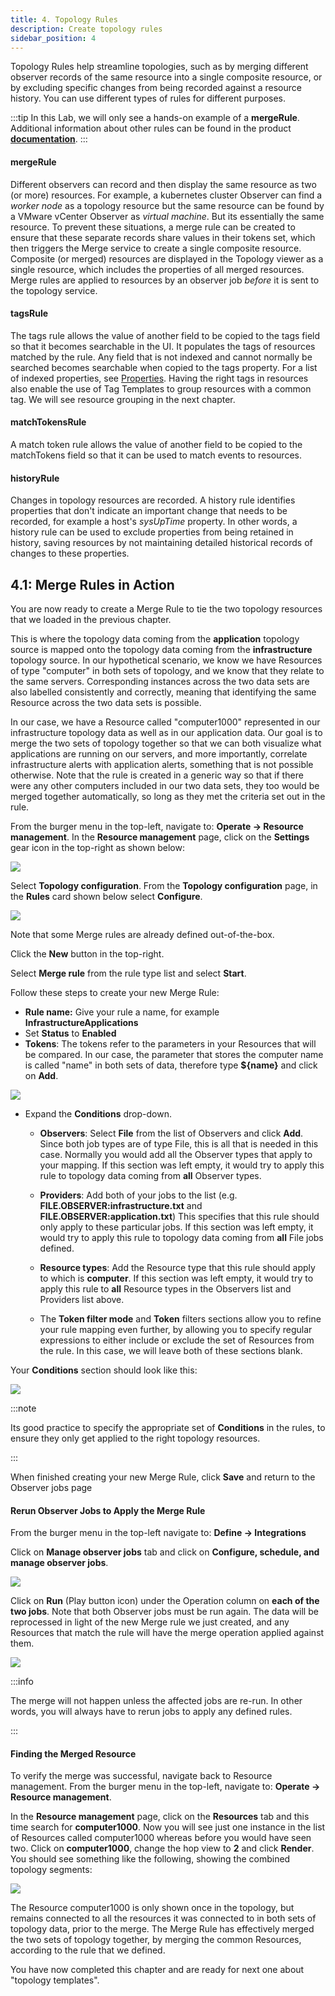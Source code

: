```yaml
---
title: 4. Topology Rules
description: Create topology rules
sidebar_position: 4
---
```


Topology Rules help streamline topologies, such as by merging different observer
records of the same resource into a single composite resource, or by excluding
specific changes from being recorded against a resource history. You can use
different types of rules for different purposes.

:::tip In this Lab, we will only see a hands-on example of a **mergeRule**.
Additional information about other rules can be found in the product
[**documentation**](https://www.ibm.com/docs/en/cloud-paks/cloud-pak-aiops/4.7.0?topic=elements-configuring-rules).
:::

#### mergeRule

Different observers can record and then display the same resource as two (or
more) resources. For example, a kubernetes cluster Observer can find a _worker
node_ as a topology resource but the same resource can be found by a VMware
vCenter Observer as _virtual machine_. But its essentially the same resource. To
prevent these situations, a merge rule can be created to ensure that these
separate records share values in their tokens set, which then triggers the Merge
service to create a single composite resource. Composite (or merged) resources
are displayed in the Topology viewer as a single resource, which includes the
properties of all merged resources. Merge rules are applied to resources by an
observer job _before_ it is sent to the topology service.

#### tagsRule

The tags rule allows the value of another field to be copied to the tags field
so that it becomes searchable in the UI. It populates the tags of resources
matched by the rule. Any field that is not indexed and cannot normally be
searched becomes searchable when copied to the tags property. For a list of
indexed properties, see
[Properties](https://www.ibm.com/docs/en/cloud-paks/cloud-pak-watson-aiops/4.1.0?topic=reference-properties).
Having the right tags in resources also enable the use of Tag Templates to group
resources with a common tag. We will see resource grouping in the next chapter.

#### matchTokensRule

A match token rule allows the value of another field to be copied to the
matchTokens field so that it can be used to match events to resources.

#### historyRule

Changes in topology resources are recorded. A history rule identifies properties
that don't indicate an important change that needs to be recorded, for example a
host's _sysUpTime_ property. In other words, a history rule can be used to
exclude properties from being retained in history, saving resources by not
maintaining detailed historical records of changes to these properties.

## 4.1: Merge Rules in Action

You are now ready to create a Merge Rule to tie the two topology resources that
we loaded in the previous chapter.

This is where the topology data coming from the **application** topology source
is mapped onto the topology data coming from the **infrastructure** topology
source. In our hypothetical scenario, we know we have Resources of type
"computer" in both sets of topology, and we know that they relate to the same
servers. Corresponding instances across the two data sets are also labelled
consistently and correctly, meaning that identifying the same Resource across
the two data sets is possible.

In our case, we have a Resource called "computer1000" represented in our
infrastructure topology data as well as in our application data. Our goal is to
merge the two sets of topology together so that we can both visualize what
applications are running on our servers, and more importantly, correlate
infrastructure alerts with application alerts, something that is not possible
otherwise. Note that the rule is created in a generic way so that if there were
any other computers included in our two data sets, they too would be merged
together automatically, so long as they met the criteria set out in the rule.

From the burger menu in the top-left, navigate to: **Operate → Resource
management**. In the **Resource management** page, click on the **Settings**
gear icon in the top-right as shown below:

![](images/gear-icon.png)

Select **Topology configuration**. From the **Topology configuration** page, in
the **Rules** card shown below select **Configure**.

![](images/rules-card.png)

Note that some Merge rules are already defined out-of-the-box.

Click the **New** button in the top-right.

Select **Merge rule** from the rule type list and select **Start**.

Follow these steps to create your new Merge Rule:

- **Rule name:** Give your rule a name, for example
  **InfrastructureApplications**
- Set **Status** to **Enabled**
- **Tokens**: The tokens refer to the parameters in your Resources that will be
  compared. In our case, the parameter that stores the computer name is called
  "name" in both sets of data, therefore type **${name}** and click on **Add**.

![](images/name-added.png)

- Expand the **Conditions** drop-down.

  - **Observers**: Select **File** from the list of Observers and click **Add**.
    Since both job types are of type File, this is all that is needed in this
    case. Normally you would add all the Observer types that apply to your
    mapping. If this section was left empty, it would try to apply this rule to
    topology data coming from **all** Observer types.

  - **Providers**: Add both of your jobs to the list (e.g.
    **FILE.OBSERVER:infrastructure.txt** and **FILE.OBSERVER:application.txt**)
    This specifies that this rule should only apply to these particular jobs. If
    this section was left empty, it would try to apply this rule to topology
    data coming from **all** File jobs defined.

  - **Resource types**: Add the Resource type that this rule should apply to
    which is **computer**. If this section was left empty, it would try to apply
    this rule to **all** Resource types in the Observers list and Providers list
    above.

  - The **Token filter mode** and **Token** filters sections allow you to refine
    your rule mapping even further, by allowing you to specify regular
    expressions to either include or exclude the set of Resources from the rule.
    In this case, we will leave both of these sections blank.

Your **Conditions** section should look like this:

![](images/conditions.png)

:::note

Its good practice to specify the appropriate set of **Conditions** in the rules,
to ensure they only get applied to the right topology resources.

:::

When finished creating your new Merge Rule, click **Save** and return to the
Observer jobs page

#### Rerun Observer Jobs to Apply the Merge Rule

From the burger menu in the top-left navigate to: **Define → Integrations**

Click on **Manage observer jobs** tab and click on **Configure, schedule, and
manage observer jobs**.

![](images/obs-link.png)

Click on **Run** (Play button icon) under the Operation column on **each of the
two jobs**. Note that both Observer jobs must be run again. The data will be
reprocessed in light of the new Merge rule we just created, and any Resources
that match the rule will have the merge operation applied against them.

![](images/run-job.png)

:::info

The merge will not happen unless the affected jobs are re-run. In other words,
you will always have to rerun jobs to apply any defined rules.

:::

#### Finding the Merged Resource

To verify the merge was successful, navigate back to Resource management. From
the burger menu in the top-left, navigate to: **Operate → Resource management**.

In the **Resource management** page, click on the **Resources** tab and this
time search for **computer1000**. Now you will see just one instance in the list
of Resources called computer1000 whereas before you would have seen two. Click
on **computer1000**, change the hop view to **2** and click **Render**. You
should see something like the following, showing the combined topology segments:

![](images/computer.png)

The Resource computer1000 is only shown once in the topology, but remains
connected to all the resources it was connected to in both sets of topology
data, prior to the merge. The Merge Rule has effectively merged the two sets of
topology together, by merging the common Resources, according to the rule that
we defined.

You have now completed this chapter and are ready for next one about "topology
templates".
